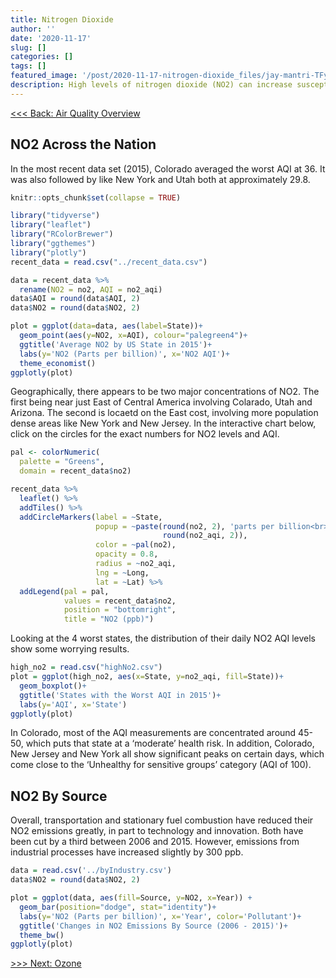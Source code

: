```yaml
---
title: Nitrogen Dioxide
author: ''
date: '2020-11-17'
slug: []
categories: []
tags: []
featured_image: '/post/2020-11-17-nitrogen-dioxide_files/jay-mantri-TFyi0QOx08c-unsplash.jpg'
description: High levels of nitrogen dioxide (NO2) can increase susceptibility to lung infections, asthma triggers and airway inflammation in healthy people.
---
```

[<<< Back: Air Quality Overview](/post/2020-11-17-overview_files) 

## NO2 Across the Nation
In the most recent data set (2015), Colorado averaged the worst AQI at 36. It 
was also followed by like New York and Utah both at approximately 29.8. 

```r
knitr::opts_chunk$set(collapse = TRUE)
```

```r
library("tidyverse")
library("leaflet")
library("RColorBrewer")
library("ggthemes")
library("plotly")
recent_data = read.csv("../recent_data.csv")
```

```r
data = recent_data %>%
  rename(NO2 = no2, AQI = no2_aqi)
data$AQI = round(data$AQI, 2)
data$NO2 = round(data$NO2, 2)

plot = ggplot(data=data, aes(label=State))+
  geom_point(aes(y=NO2, x=AQI), colour="palegreen4")+
  ggtitle('Average NO2 by US State in 2015')+ 
  labs(y='NO2 (Parts per billion)', x='NO2 AQI')+
  theme_economist()
ggplotly(plot)
```

Geographically, there appears to be two major concentrations of NO2. The first
being near just East of Central America involving Colarado, Utah and Arizona.
The second is locaetd on the East cost, involving more population dense areas
like New York and New Jersey. In the interactive chart below, click on the 
circles for the exact numbers for NO2 levels and AQI.
 
```r
pal <- colorNumeric(
  palette = "Greens",
  domain = recent_data$no2)

recent_data %>%
  leaflet() %>%
  addTiles() %>%
  addCircleMarkers(label = ~State,
                   popup = ~paste(round(no2, 2), 'parts per billion<br>AQI: ', 
                                  round(no2_aqi, 2)),
                   color = ~pal(no2),
                   opacity = 0.8,
                   radius = ~no2_aqi,
                   lng = ~Long,
                   lat = ~Lat) %>%
  addLegend(pal = pal, 
            values = recent_data$no2, 
            position = "bottomright", 
            title = "NO2 (ppb)")

```

Looking at the 4 worst states, the distribution of their daily NO2 AQI levels
show some worrying results.

```r
high_no2 = read.csv("highNo2.csv")
plot = ggplot(high_no2, aes(x=State, y=no2_aqi, fill=State))+ 
  geom_boxplot()+
  ggtitle('States with the Worst AQI in 2015')+ 
  labs(y='AQI', x='State')
ggplotly(plot)
```


In Colorado, most of the AQI measurements are concentrated around 45-50, which
puts that state at a 'moderate' health risk. In addition, Colorado, New Jersey 
and New York all show significant peaks on certain days, which come close to
the 'Unhealthy for sensitive groups' category (AQI of 100).

## NO2 By Source
Overall, transportation and stationary fuel combustion have reduced their
NO2 emissions greatly, in part to technology and innovation. Both have been
cut by a third between 2006 and 2015. However, emissions from industrial 
processes have increased slightly by 300 ppb.


```r

data = read.csv('../byIndustry.csv')
data$NO2 = round(data$NO2, 2)

plot = ggplot(data, aes(fill=Source, y=NO2, x=Year)) + 
  geom_bar(position="dodge", stat="identity")+
  labs(y='NO2 (Parts per billion)', x='Year', color='Pollutant')+
  ggtitle('Changes in NO2 Emissions By Source (2006 - 2015)')+ 
  theme_bw()
ggplotly(plot)
```

[>>> Next: Ozone](/post/2020-11-17-ozone_files)

